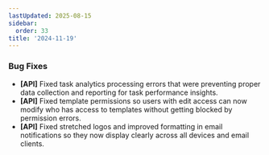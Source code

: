 ```yaml
---
lastUpdated: 2025-08-15
sidebar:
  order: 33
title: '2024-11-19'
---
```


### Bug Fixes

- **[API]** Fixed task analytics processing errors that were preventing proper data collection and reporting for task performance insights.
- **[API]** Fixed template permissions so users with edit access can now modify who has access to templates without getting blocked by permission errors.
- **[API]** Fixed stretched logos and improved formatting in email notifications so they now display clearly across all devices and email clients.